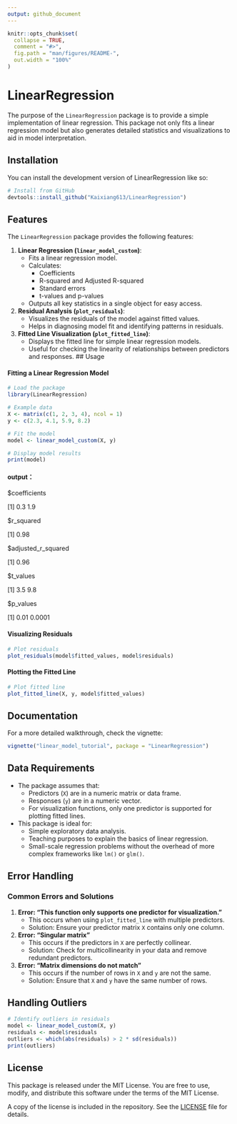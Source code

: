 ```yaml
---
output: github_document
---
```


<!-- README.md is generated from README.Rmd. Please edit that file -->

```r
knitr::opts_chunk$set(
  collapse = TRUE,
  comment = "#>",
  fig.path = "man/figures/README-",
  out.width = "100%"
)
```

# LinearRegression

The purpose of the `LinearRegression` package is to provide a simple implementation of linear regression. This package not only fits a linear regression model but also generates detailed statistics and visualizations to aid in model interpretation.

## Installation

You can install the development version of LinearRegression like so:

``` r
# Install from GitHub 
devtools::install_github("Kaixiang613/LinearRegression")
```

## Features

The `LinearRegression` package provides the following features:

1.  **Linear Regression (`linear_model_custom`)**:
    -   Fits a linear regression model.
    -   Calculates:
        -   Coefficients
        -   R-squared and Adjusted R-squared
        -   Standard errors
        -   t-values and p-values
    -   Outputs all key statistics in a single object for easy access.
2.  **Residual Analysis (`plot_residuals`)**:
    -   Visualizes the residuals of the model against fitted values.
    -   Helps in diagnosing model fit and identifying patterns in residuals.
3.  **Fitted Line Visualization (`plot_fitted_line`)**:
    -   Displays the fitted line for simple linear regression models.
    -   Useful for checking the linearity of relationships between predictors and responses. \## Usage

#### Fitting a Linear Regression Model

``` r
# Load the package
library(LinearRegression)

# Example data
X <- matrix(c(1, 2, 3, 4), ncol = 1)
y <- c(2.3, 4.1, 5.9, 8.2)

# Fit the model
model <- linear_model_custom(X, y)

# Display model results
print(model)
```

#### output：

\$coefficients

[1] 0.3 1.9

\$r_squared

[1] 0.98

\$adjusted_r_squared

[1] 0.96

\$t_values

[1] 3.5 9.8

\$p_values

[1] 0.01 0.0001

#### Visualizing Residuals

``` r
# Plot residuals
plot_residuals(model$fitted_values, model$residuals)
```

#### Plotting the Fitted Line

``` r
# Plot fitted line
plot_fitted_line(X, y, model$fitted_values)
```

## Documentation

For a more detailed walkthrough, check the vignette:

``` r
vignette("linear_model_tutorial", package = "LinearRegression")
```

## Data Requirements

-   The package assumes that:
    -   Predictors (`X`) are in a numeric matrix or data frame.
    -   Responses (`y`) are in a numeric vector.
    -   For visualization functions, only one predictor is supported for plotting fitted lines.
-   This package is ideal for:
    -   Simple exploratory data analysis.
    -   Teaching purposes to explain the basics of linear regression.
    -   Small-scale regression problems without the overhead of more complex frameworks like `lm()` or `glm()`.

## Error Handling

### Common Errors and Solutions

1.  **Error: "This function only supports one predictor for visualization."**
    -   This occurs when using `plot_fitted_line` with multiple predictors.
    -   Solution: Ensure your predictor matrix `X` contains only one column.
2.  **Error: "Singular matrix"**
    -   This occurs if the predictors in `X` are perfectly collinear.
    -   Solution: Check for multicollinearity in your data and remove redundant predictors.
3.  **Error: "Matrix dimensions do not match"**
    -   This occurs if the number of rows in `X` and `y` are not the same.
    -   Solution: Ensure that `X` and `y` have the same number of rows.

## Handling Outliers

``` r
# Identify outliers in residuals
model <- linear_model_custom(X, y)
residuals <- model$residuals
outliers <- which(abs(residuals) > 2 * sd(residuals))
print(outliers)
```

## License

This package is released under the MIT License. You are free to use, modify, and distribute this software under the terms of the MIT License.

A copy of the license is included in the repository. See the [LICENSE](./LICENSE) file for details.

